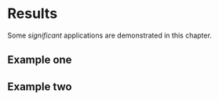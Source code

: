 # Results

Some _significant_ applications are demonstrated in this chapter.

## Example one

## Example two
